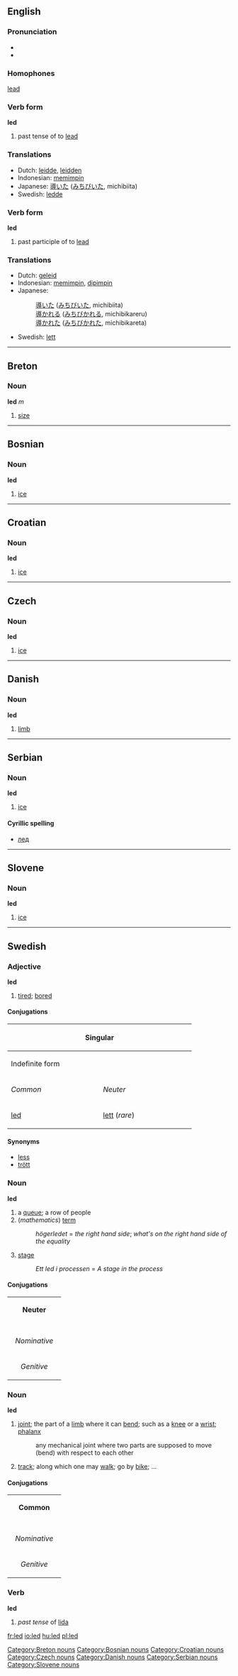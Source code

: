 {{cleanup}}
{{see|LED}}
==English==

{{rank|natural|laid|cold|518|led|low|American|bad}}

===Pronunciation===
*{{SAMPA|/"lEd/}}
*{{IPA|/'lεd/}}

===Homophones===
[[lead]]

===Verb form===
'''led'''

# past tense of to [[lead]]

===Translations===
*Dutch: [[leidde]], [[leidden]]
*Indonesian: [[pimpin|memimpin]]
*Japanese: [[導いた]] ([[みちびいた]], michibiita)
*Swedish: [[ledde]]

===Verb form===
'''led'''

# past participle of to [[lead]]

===Translations===
*Dutch: [[geleid]]
*Indonesian: [[pimpin|memimpin]], [[pimpin|dipimpin]]
*Japanese:
*:[[導いた]] ([[みちびいた]], michibiita)
*:[[導かれる]] ([[みちびかれる]], michibikareru)
*:[[導かれた]] ([[みちびかれた]], michibikareta)
*Swedish: [[lett]]

----

==Breton==
===Noun===
'''led''' ''m''

# [[size]]

[[Category:Breton nouns]]

----

==Bosnian==
===Noun===
'''led''' {{m}}
#[[ice]]

----

==Croatian==
===Noun===
'''led''' {{m}}
#[[ice]]


----

==Czech==
===Noun===
'''led''' {{m}}
#[[ice]]


----

==Danish==
===Noun===
'''led'''

#[[limb]]


----

==Serbian==
===Noun===
'''led''' {{m}}
#[[ice]]
====Cyrillic spelling====
*[[лед#Serbian|лед]]


----

==Slovene==
===Noun===
'''led''' {{m}}
#[[ice]]


----

==Swedish==
===Adjective===
'''led'''
#[[tired]]; [[bored]]
====Conjugations====
{| border=1 cellspacing=0 
|- bgcolor="#FFFFF0" align=center
! colspan=4 width=400 | Singular
! rowspan=3 width=100 | Plural
|- bgcolor="#FFFFF0" align=center
! colspan=2 width=200 | Indefinite form
! colspan=2 width=200 | Definite form
|- bgcolor="#FFFFF0" align=center
| width=100 | ''Common''
| width=100 | ''Neuter''
| width=100 | ''Sexus maskuline''
| width=100 | ''Other sexus''
|- align=center
| [[led]]
| [[lett]] (''rare'')
| [[lede]]
| [[leda]]
| [[leda]]
|}
====Synonyms====
*[[less]]
*[[trött]]

===Noun===
'''led'''
#a [[queue]]; a row of people
#(''mathematics'') [[term]]
#:''högerledet'' = ''the right hand side''; ''what's on the right hand side of the equality''
# [[stage]]
#:''Ett led i processen'' = ''A stage in the process''
====Conjugations====
{| border=1 cellspacing=0 
| bgcolor=#FFFFF0 colspan=5 align=center | '''Neuter''' 
|- 
|- bgcolor=#FFFFF0 align=center 
! rowspan=2 | 
| colspan=2 width=105 | ''Singular'' 
| colspan=2 | ''Plural'' 
|- bgcolor=#FFFFF0 align=center 
| width=105 | ''Indefinite'' 
| width=105 | ''Definite'' 
| width=105 | ''Indefinite'' 
|  width=105 | ''Definite'' 
|- align=center 
| width=105 bgcolor=#FFFFF0 | ''Nominative'' 
| [[led]] 
| [[ledet]] 
| [[led]] 
| [[leden]] 
|- align=center 
| width=105 bgcolor=#FFFFF0 | ''Genitive'' 
| [[leds]] 
| [[ledets]] 
| [[leds]] 
| [[ledens]]
|}
===Noun===
'''led'''
#[[joint]]; the part of a [[limb]] where it can [[bend]]; such as a [[knee]] or a [[wrist]]; [[phalanx]]
#:any mechanical joint where two parts are supposed to move (bend) with respect to each other
#[[track]]; along which one may [[walk]]; go by [[bike]]; ... 
====Conjugations====
{| border=1 cellspacing=0 
| bgcolor=#FFFFF0 colspan=5 align=center | '''Common''' 
|- 
|- bgcolor=#FFFFF0 align=center 
! rowspan=2 | 
| colspan=2 width=105 | ''Singular'' 
| colspan=2 | ''Plural'' 
|- bgcolor=#FFFFF0 align=center 
| width=105 | ''Indefinite'' 
| width=105 | ''Definite'' 
| width=105 | ''Indefinite'' 
|  width=105 | ''Definite'' 
|- align=center 
| width=105 bgcolor=#FFFFF0 | ''Nominative'' 
| [[led]] 
| [[leden]] 
| [[leder]] 
| [[lederna]] 
|- align=center 
| width=105 bgcolor=#FFFFF0 | ''Genitive'' 
| [[leds]] 
| [[ledens]] 
| [[leders]] 
| [[ledernas]]
|} 
===Verb===
'''led'''
#''past tense'' of [[lida]]

[[Category:Bosnian nouns]]
[[Category:Croatian nouns]]
[[Category:Czech nouns]]
[[Category:Danish nouns]]
[[Category:Serbian nouns]]
[[Category:Slovene nouns]]

[[fr:led]]
[[io:led]]
[[hu:led]]
[[pl:led]]